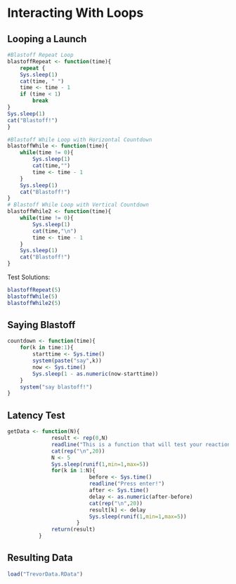 Interacting With Loops
==========================

## Looping a Launch

```r

#Blastoff Repeat Loop
blastoffRepeat <- function(time){
    repeat {
    Sys.sleep(1)
    cat(time, " ")
    time <- time - 1
    if (time < 1) 
        break
}
Sys.sleep(1)
cat("Blastoff!")
}

#Blastoff While Loop with Horizontal Countdown
blastoffWhile <- function(time){
    while(time != 0){
        Sys.sleep(1)
        cat(time,"")
        time <- time - 1
    }
    Sys.sleep(1)
    cat("Blastoff!")
}
# Blastoff While Loop with Vertical Countdown
blastoffWhile2 <- function(time){
    while(time != 0){
        Sys.sleep(1)
        cat(time,"\n")
        time <- time - 1
    }
    Sys.sleep(1)
    cat("Blastoff!")
}
```
Test Solutions:
```r
blastoffRepeat(5)
blastoffWhile(5)
blastoffWhile2(5)
```
## Saying Blastoff
```r
countdown <- function(time){
    for(k in time:1){
        starttime <- Sys.time()
        system(paste("say",k))
        now <- Sys.time()
        Sys.sleep(1 - as.numeric(now-starttime))
    }
    system("say blastoff!")
}
```

## Latency Test
```r
getData <- function(N){
              result <- rep(0,N)
              readline("This is a function that will test your reaction time. When you press enter there will be \n a random amount of time that will pass before the first prompt will pop up, \n this will prompt you to press enter once again as fast as possible, \n this process will repeat 5 times. Begin when ready.")
              cat(rep("\n",20))
              N <- 5
              Sys.sleep(runif(1,min=1,max=5))
              for(k in 1:N){
                          before <- Sys.time()
                          readline("Press enter!")
                          after <- Sys.time()
                          delay <- as.numeric(after-before)
                          cat(rep("\n",20))
                          result[k] <- delay
                          Sys.sleep(runif(1,min=1,max=5))
                      }
              return(result)
          }
```
## Resulting Data
```r
load("TrevorData.RData")
```
